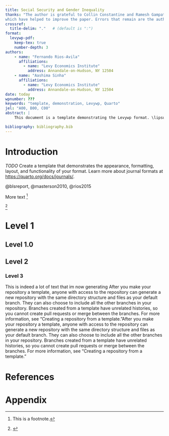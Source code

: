 ```yaml
---
title: Social Security and Gender Inequality
thanks: "The author is grateful to Collin Constantine and Ramesh Gampat for providing valuable comments
which have helped to improve the paper. Errors that remain are the author’s responsibility ."
crossref:
  title-delim: "."   # (default is ":")
format:
  levywp-pdf:  
    keep-tex: true  
    number-depth: 3
authors:
    - name: "Fernando Rios-Avila"
      affiliations:
        - name: "Levy Economics Institute"
          address: Annandale-on-Hudson, NY 12504
    - name: "Aashima Sinha"
      affiliations:
        - name: "Levy Economics Institute"
          address: Annandale-on-Hudson, NY 12504
date: today
wpnumber: ???
keywords: "template, demonstration, Levywp, Quarto"
jel: "A00, B00, C00"
abstract: |
    This document is a template demonstrating the Levywp format. \lipsum[1]

bibliography: bibliography.bib  
---
```





# Introduction {#sec-intro}

*TODO* Create a template that demonstrates the appearance, formatting, layout, and functionality of your format. Learn more about journal formats at <https://quarto.org/docs/journals/>.

@blsreport, @masterson2010, @rios2015


\lipsum[1-2]

More text ^[This is a footnote.]

\lipsum[1] ^[\lipsum[1]]



# Level 1

## Level 1.0

\lipsum[1-2]

## Level 2

\lipsum[1-2]

### Level 3


:::{#tbl-one tbl-pos=H}

\begin{table}
\centering
\begin{tabular}{|l|l|l|}
\hline
Header 1 & Header 2 & Header 3 \\ \hline
Cell 1   & Cell 2   & Cell 3   \\ \hline
Cell 4   & Cell 5   & Cell 6   \\ \hline
\end{tabular}
\end{table}

\textbf{Title here}

:::

\lipsum[1-2]

:::{#fig-one tbl-pos=H}

\begin{tikzpicture}
  \node[draw, circle] (A) at (0,0) {A};
  \node[draw, circle] (B) at (2,0) {B};
  \draw[->] (A) -- (B);
\end{tikzpicture}

\textbf{Title here}

:::


This is indeed a lot of text that im now generating  After you make your repository a template, anyone with access to the repository can generate a new repository with the same directory structure and files as your default branch. They can also choose to include all the other branches in your repository. Branches created from a template have unrelated histories, so you cannot create pull requests or merge between the branches. For more information, see "Creating a repository from a template."After you make your repository a template, anyone with access to the repository can generate a new repository with the same directory structure and files as your default branch. They can also choose to include all the other branches in your repository. Branches created from a template have unrelated histories, so you cannot create pull requests or merge between the branches. For more information, see "Creating a repository from a template."

# References

\singlespacing
:::{#refs}
:::

\onehalfspacing

# Appendix

\lipsum[1-2]
